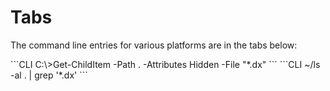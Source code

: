 
# Tabs

The command line entries for various platforms are in the tabs below:

<Tabs>
	<TabItem value="windows-snippet" label="Windows" default>
	```CLI
	C:\>Get-ChildItem -Path . -Attributes Hidden -File "*.dx"
	```
	</TabItem>
	<TabItem value="linux-snippet" label="Linux">
	```CLI
	~/ls -al . | grep '*.dx'
	```
	</TabItem>
</Tabs>
